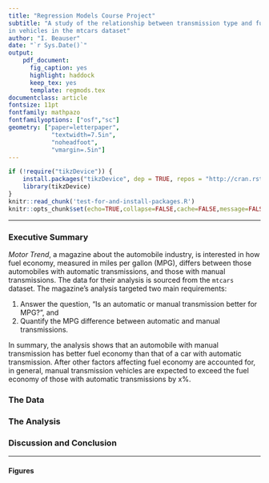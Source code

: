 ```yaml
---
title: "Regression Models Course Project"
subtitle: "A study of the relationship between transmission type and fuel economy
in vehicles in the mtcars dataset"
author: "I. Beauser"
date: "`r Sys.Date()`"
output: 
    pdf_document:
      fig_caption: yes
      highlight: haddock 
      keep_tex: yes
      template: regmods.tex
documentclass: article
fontsize: 11pt
fontfamily: mathpazo
fontfamilyoptions: ["osf","sc"]
geometry: ["paper=letterpaper",
            "textwidth=7.5in",
            "noheadfoot",
            "vmargin=.5in"]
---
```

```r
if (!require("tikzDevice")) {
    install.packages("tikzDevice", dep = TRUE, repos = "http://cran.rstudio.com/")
    library(tikzDevice)
}
knitr::read_chunk('test-for-and-install-packages.R')
knitr::opts_chunk$set(echo=TRUE,collapse=FALSE,cache=FALSE,message=FALSE,highlight=TRUE,tidy=TRUE,strip.white=TRUE,collapse=FALSE,fig.show='hold',background='springgreen3')
```
***

### Executive Summary

*Motor Trend*, a magazine about the automobile industry, is interested in how fuel economy, measured in miles per gallon (MPG), differs between those automobiles with automatic transmissions, and those with manual transmissions.  The data for their analysis is sourced from the `mtcars` dataset.  The magazine's analysis targeted two main requirements:  

1. Answer the question, "Is an automatic or manual transmission better for MPG?", and
2. Quantify the MPG difference between automatic and manual transmissions.  

In summary, the analysis shows that an automobile with manual transmission has better fuel economy than that of a car with automatic transmission.  After other factors affecting fuel economy are accounted for, in general, manual transmission vehicles are expected to exceed the fuel economy of those with automatic transmissions by x%.  

### The Data  

### The Analysis  

### Discussion and Conclusion  

***

#### Figures  
